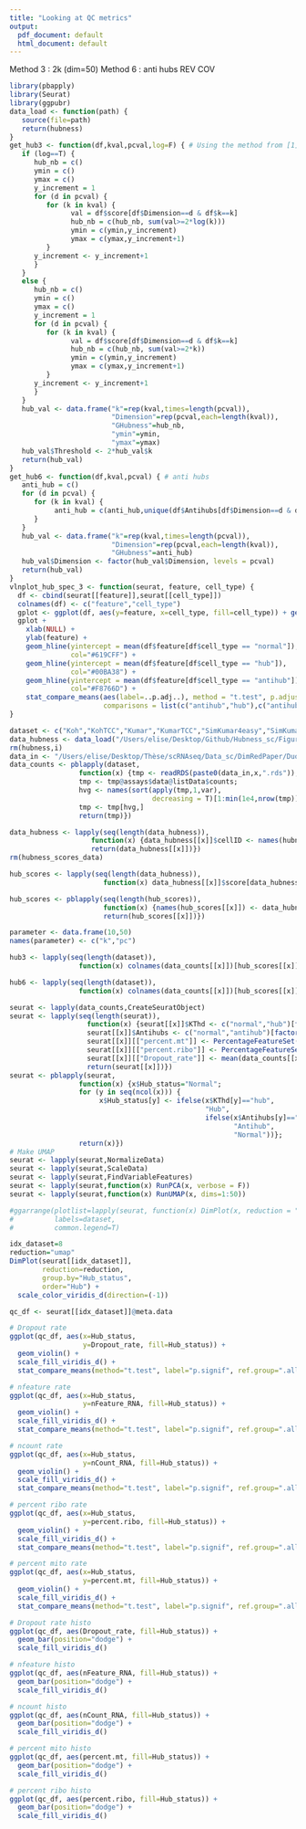 ```yaml
---
title: "Looking at QC metrics"
output:
  pdf_document: default
  html_document: default
---
```

Method 3 : 2k (dim=50)
Method 6 : anti hubs
REV COV

```r
library(pbapply)
library(Seurat)
library(ggpubr)
data_load <- function(path) {
   source(file=path)
   return(hubness)
}
get_hub3 <- function(df,kval,pcval,log=F) { # Using the method from [1] >= 2k
   if (log==T) {
      hub_nb = c()
      ymin = c()
      ymax = c()
      y_increment = 1
      for (d in pcval) {
         for (k in kval) {
               val = df$score[df$Dimension==d & df$k==k]
               hub_nb = c(hub_nb, sum(val>=2*log(k)))
               ymin = c(ymin,y_increment)
               ymax = c(ymax,y_increment+1)
         }
      y_increment <- y_increment+1
      }
   }
   else {
      hub_nb = c()
      ymin = c()
      ymax = c()
      y_increment = 1
      for (d in pcval) {
         for (k in kval) {
               val = df$score[df$Dimension==d & df$k==k]
               hub_nb = c(hub_nb, sum(val>=2*k))
               ymin = c(ymin,y_increment)
               ymax = c(ymax,y_increment+1)
         }
      y_increment <- y_increment+1
      }
   }
   hub_val <- data.frame("k"=rep(kval,times=length(pcval)),
                         "Dimension"=rep(pcval,each=length(kval)),
                         "GHubness"=hub_nb,
                         "ymin"=ymin,
                         "ymax"=ymax)
   hub_val$Threshold <- 2*hub_val$k
   return(hub_val)
}
get_hub6 <- function(df,kval,pcval) { # anti hubs
   anti_hub = c()
   for (d in pcval) {
      for (k in kval) {
           anti_hub = c(anti_hub,unique(df$Antihubs[df$Dimension==d & df$k==k]))
      }
   }
   hub_val <- data.frame("k"=rep(kval,times=length(pcval)),
                         "Dimension"=rep(pcval,each=length(kval)),
                         "GHubness"=anti_hub)
   hub_val$Dimension <- factor(hub_val$Dimension, levels = pcval)
   return(hub_val)
}
vlnplot_hub_spec_3 <- function(seurat, feature, cell_type) {
  df <- cbind(seurat[[feature]],seurat[[cell_type]])
  colnames(df) <- c("feature","cell_type")
  gplot <- ggplot(df, aes(y=feature, x=cell_type, fill=cell_type)) + geom_violin(scale="area") + geom_jitter(size=0.5, color="black")
  gplot +
    xlab(NULL) +
    ylab(feature) +
    geom_hline(yintercept = mean(df$feature[df$cell_type == "normal"]),
               col="#619CFF") +
    geom_hline(yintercept = mean(df$feature[df$cell_type == "hub"]),
               col="#00BA38") +
    geom_hline(yintercept = mean(df$feature[df$cell_type == "antihub"]),
               col="#F8766D") +
    stat_compare_means(aes(label=..p.adj..), method = "t.test", p.adjust.method = "BH", label = "p.signif",
                       comparisons = list(c("antihub","hub"),c("antihub","normal"),c("hub","normal")))
}
```

```r
dataset <- c("Koh","KohTCC","Kumar","KumarTCC","SimKumar4easy","SimKumar4hard","SimKumar8hard","Trapnell","TrapnellTCC","Zhengmix4eq","Zhengmix4uneq","Zhengmix8eq")
data_hubness <- data_load("/Users/elise/Desktop/Github/Hubness_sc/Figure1_sc/hubness_load_write_data_duo.R")
rm(hubness,i)
data_in <- "/Users/elise/Desktop/Thèse/scRNAseq/Data_sc/DimRedPaper/DuoClustering2018/sce_full/sce_full_"
data_counts <- pblapply(dataset,
                 function(x) {tmp <- readRDS(paste0(data_in,x,".rds"));
                 tmp <- tmp@assays$data@listData$counts;
                 hvg <- names(sort(apply(tmp,1,var),
                                   decreasing = T)[1:min(1e4,nrow(tmp))]);
                 tmp <- tmp[hvg,]
                 return(tmp)})

data_hubness <- lapply(seq(length(data_hubness)),
                    function(x) {data_hubness[[x]]$cellID <- names(hubness_scores_data[[x]][[1]][[1]]);
                    return(data_hubness[[x]])})
rm(hubness_scores_data)

hub_scores <- lapply(seq(length(data_hubness)),
                       function(x) data_hubness[[x]]$score[data_hubness[[x]]$Dimension==50 & data_hubness[[x]]$k==10])

hub_scores <- pblapply(seq(length(hub_scores)),
                       function(x) {names(hub_scores[[x]]) <- data_hubness[[x]]$cellID[seq(length(hub_scores[[x]]))];
                       return(hub_scores[[x]])})
```

```r
parameter <- data.frame(10,50)
names(parameter) <- c("k","pc")

hub3 <- lapply(seq(length(dataset)),
                 function(x) colnames(data_counts[[x]])[hub_scores[[x]] >= 2*parameter$k])

hub6 <- lapply(seq(length(dataset)),
                 function(x) colnames(data_counts[[x]])[hub_scores[[x]]==0])
```

```r
seurat <- lapply(data_counts,CreateSeuratObject)
seurat <- lapply(seq(length(seurat)),
                   function(x) {seurat[[x]]$KThd <- c("normal","hub")[factor(colnames(seurat[[x]]) %in% hub3[[x]], levels = c("FALSE","TRUE"))];
                   seurat[[x]]$Antihubs <- c("normal","antihub")[factor(colnames(seurat[[x]]) %in% hub6[[x]], levels = c("FALSE","TRUE"))];
                   seurat[[x]][["percent.mt"]] <- PercentageFeatureSet(seurat[[x]], pattern = "^MT-");
                   seurat[[x]][["percent.ribo"]] <- PercentageFeatureSet(seurat[[x]], pattern = c("^RPS","^RPL"))
                   seurat[[x]][["Dropout_rate"]] <- mean(data_counts[[x]]==0)*100
                   return(seurat[[x]])})
seurat <- pblapply(seurat,
                 function(x) {x$Hub_status="Normal";
                 for (y in seq(ncol(x))) {
                      x$Hub_status[y] <- ifelse(x$KThd[y]=="hub",
                                                "Hub",
                                                ifelse(x$Antihubs[y]=="antihub",
                                                       "Antihub",
                                                       "Normal"))};
                 return(x)})
# Make UMAP
seurat <- lapply(seurat,NormalizeData)
seurat <- lapply(seurat,ScaleData)
seurat <- lapply(seurat,FindVariableFeatures)
seurat <- lapply(seurat,function(x) RunPCA(x, verbose = F))
seurat <- lapply(seurat,function(x) RunUMAP(x, dims=1:50))
```

```r
#ggarrange(plotlist=lapply(seurat, function(x) DimPlot(x, reduction = "umap", group.by = "Hub_status")),
#          labels=dataset,
#          common.legend=T)

idx_dataset=8
reduction="umap"
DimPlot(seurat[[idx_dataset]],
        reduction=reduction,
        group.by="Hub_status",
        order="Hub") +
  scale_color_viridis_d(direction=(-1))
```

```r
qc_df <- seurat[[idx_dataset]]@meta.data

# Dropout rate
ggplot(qc_df, aes(x=Hub_status,
                  y=Dropout_rate, fill=Hub_status)) +
  geom_violin() +
  scale_fill_viridis_d() +
  stat_compare_means(method="t.test", label="p.signif", ref.group=".all.")

# nfeature rate
ggplot(qc_df, aes(x=Hub_status,
                  y=nFeature_RNA, fill=Hub_status)) +
  geom_violin() +
  scale_fill_viridis_d() +
  stat_compare_means(method="t.test", label="p.signif", ref.group=".all.")

# ncount rate
ggplot(qc_df, aes(x=Hub_status,
                  y=nCount_RNA, fill=Hub_status)) +
  geom_violin() +
  scale_fill_viridis_d() +
  stat_compare_means(method="t.test", label="p.signif", ref.group=".all.")

# percent ribo rate
ggplot(qc_df, aes(x=Hub_status,
                  y=percent.ribo, fill=Hub_status)) +
  geom_violin() +
  scale_fill_viridis_d() +
  stat_compare_means(method="t.test", label="p.signif", ref.group=".all.")

# percent mito rate
ggplot(qc_df, aes(x=Hub_status,
                  y=percent.mt, fill=Hub_status)) +
  geom_violin() +
  scale_fill_viridis_d() +
  stat_compare_means(method="t.test", label="p.signif", ref.group=".all.")

# Dropout rate histo
ggplot(qc_df, aes(Dropout_rate, fill=Hub_status)) +
  geom_bar(position="dodge") +
  scale_fill_viridis_d()

# nfeature histo
ggplot(qc_df, aes(nFeature_RNA, fill=Hub_status)) +
  geom_bar(position="dodge") +
  scale_fill_viridis_d()

# ncount histo
ggplot(qc_df, aes(nCount_RNA, fill=Hub_status)) +
  geom_bar(position="dodge") +
  scale_fill_viridis_d()

# percent mito histo
ggplot(qc_df, aes(percent.mt, fill=Hub_status)) +
  geom_bar(position="dodge") +
  scale_fill_viridis_d()

# percent ribo histo
ggplot(qc_df, aes(percent.ribo, fill=Hub_status)) +
  geom_bar(position="dodge") +
  scale_fill_viridis_d()
```

